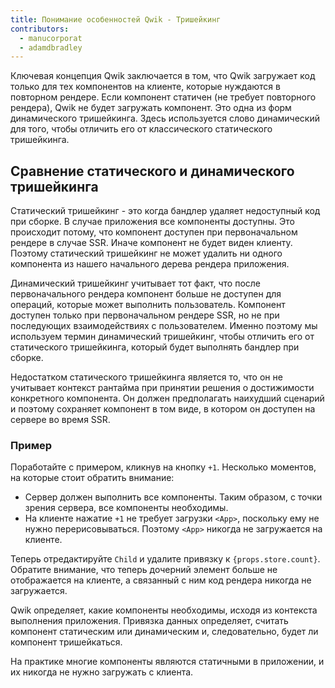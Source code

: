 ```yaml
---
title: Понимание особенностей Qwik - Тришейкинг
contributors:
  - manucorporat
  - adamdbradley
---
```


Ключевая концепция Qwik заключается в том, что Qwik загружает код только для тех компонентов на клиенте, которые нуждаются в повторном рендере. Если компонент статичен (не требует повторного рендера), Qwik не будет загружать компонент. Это одна из форм динамического тришейкинга. Здесь используется слово динамический для того, чтобы отличить его от классического статического тришейкинга.

## Сравнение статического и динамического тришейкинга

Статический тришейкинг - это когда бандлер удаляет недоступный код при сборке. В случае приложения все компоненты доступны. Это происходит потому, что компонент доступен при первоначальном рендере в случае SSR. Иначе компонент не будет виден клиенту. Поэтому статический тришейкинг не может удалить ни одного компонента из нашего начального дерева рендера приложения.

Динамический тришейкинг учитывает тот факт, что после первоначального рендера компонент больше не доступен для операций, которые может выполнить пользователь. Компонент доступен только при первоначальном рендере SSR, но не при последующих взаимодействиях с пользователем. Именно поэтому мы используем термин динамический тришейкинг, чтобы отличить его от статического тришейкинга, который будет выполнять бандлер при сборке.

Недостатком статического тришейкинга является то, что он не учитывает контекст рантайма при принятии решения о достижимости конкретного компонента. Он должен предполагать наихудший сценарий и поэтому сохраняет компонент в том виде, в котором он доступен на сервере во время SSR.

### Пример

Поработайте с примером, кликнув на кнопку `+1`. Несколько моментов, на которые стоит обратить внимание:

- Сервер должен выполнить все компоненты. Таким образом, с точки зрения сервера, все компоненты необходимы.
- На клиенте нажатие `+1` не требует загрузки `<App>`, поскольку ему не нужно перерисовываться. Поэтому `<App>` никогда не загружается на клиенте.

Теперь отредактируйте `Child` и удалите привязку к `{props.store.count}`. Обратите внимание, что теперь дочерний элемент больше не отображается на клиенте, а связанный с ним код рендера никогда не загружается.

Qwik определяет, какие компоненты необходимы, исходя из контекста выполнения приложения. Привязка данных определяет, считать компонент статическим или динамическим и, следовательно, будет ли компонент тришейкаться.

На практике многие компоненты являются статичными в приложении, и их никогда не нужно загружать с клиента.
